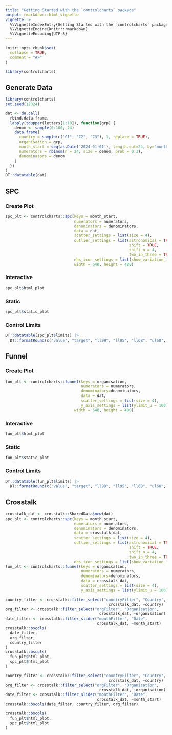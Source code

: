 ```yaml
---
title: "Getting Started with the `controlcharts` package"
output: rmarkdown::html_vignette
vignette: >
  %\VignetteIndexEntry{Getting Started with the `controlcharts` package}
  %\VignetteEngine{knitr::rmarkdown}
  %\VignetteEncoding{UTF-8}
---
```


```r
knitr::opts_chunk$set(
  collapse = TRUE,
  comment = "#>"
)
```

```r
library(controlcharts)
```

## Generate Data

```r
library(controlcharts)
set.seed(12324)

dat <- do.call(
  rbind.data.frame,
  lapply(toupper(letters[1:10]), function(grp) {
    denom <- sample(0:100, 24)
    data.frame(
      country = sample(c("C1", "C2", "C3"), 1, replace = TRUE),
      organisation = grp,
      month_start = seq(as.Date('2024-01-01'), length.out=24, by="month"),
      numerators = rbinom(n = 24, size = denom, prob = 0.3),
      denominators = denom
    )
  })
)
DT::datatable(dat)
```

## SPC

### Create Plot

```r
spc_plt <- controlcharts::spc(keys = month_start,
                              numerators = numerators,
                              denominators = denominators,
                              data = dat,
                              scatter_settings = list(size = 4),
                              outlier_settings = list(astronomical = TRUE,
                                                      shift = TRUE,
                                                      shift_n = 4,
                                                      two_in_three = TRUE),
                              nhs_icon_settings = list(show_variation_icons = TRUE),
                              width = 640, height = 480)
```

### Interactive

```r
spc_plt$html_plot
```

### Static

```r
spc_plt$static_plot
```


### Control Limits

```r
DT::datatable(spc_plt$limits) |>
  DT::formatRound(c("value", "target", "ll99", "ll95", "ll68", "ul68", "ul95", "ul99"))
```

## Funnel

### Create Plot

```r
fun_plt <- controlcharts::funnel(keys = organisation,
                                 numerators = numerators,
                                 denominators=denominators,
                                 data = dat,
                                 scatter_settings = list(size = 4),
                                 y_axis_settings = list(ylimit_u = 100),
                              width = 640, height = 480)
```

### Interactive

```r
fun_plt$html_plot
```

### Static

```r
fun_plt$static_plot
```

### Control Limits

```r
DT::datatable(fun_plt$limits) |>
  DT::formatRound(c("value", "target", "ll99", "ll95", "ll68", "ul68", "ul95", "ul99"))
```

## Crosstalk

```r
crosstalk_dat <- crosstalk::SharedData$new(dat)
spc_plt <- controlcharts::spc(keys = month_start,
                              numerators = numerators,
                              denominators = denominators,
                              data = crosstalk_dat,
                              scatter_settings = list(size = 4),
                              outlier_settings = list(astronomical = TRUE,
                                                      shift = TRUE,
                                                      shift_n = 4,
                                                      two_in_three = TRUE),
                              nhs_icon_settings = list(show_variation_icons = TRUE))
fun_plt <- controlcharts::funnel(keys = organisation,
                                 numerators = numerators,
                                 denominators=denominators,
                                 data = crosstalk_dat,
                                 scatter_settings = list(size = 4),
                                 y_axis_settings = list(ylimit_u = 100))
```

```r
country_filter <- crosstalk::filter_select("countryFilter", "Country",
                                             crosstalk_dat, ~country)
org_filter <- crosstalk::filter_select("orgFilter", "Organisation",
                                         crosstalk_dat, ~organisation)
date_filter <- crosstalk::filter_slider("monthFilter", "Date",
                                        crosstalk_dat, ~month_start)
crosstalk::bscols(
  date_filter,
  org_filter,
  country_filter
)
crosstalk::bscols(
  fun_plt$html_plot,
  spc_plt$html_plot
)
```

```r
country_filter <- crosstalk::filter_select("countryFilter", "Country",
                                             crosstalk_dat, ~country)
org_filter <- crosstalk::filter_select("orgFilter", "Organisation",
                                         crosstalk_dat, ~organisation)
date_filter <- crosstalk::filter_slider("monthFilter", "Date",
                                        crosstalk_dat, ~month_start)
crosstalk::bscols(date_filter, country_filter, org_filter)
```

```r
crosstalk::bscols(
  fun_plt$html_plot,
  spc_plt$html_plot
)
```
